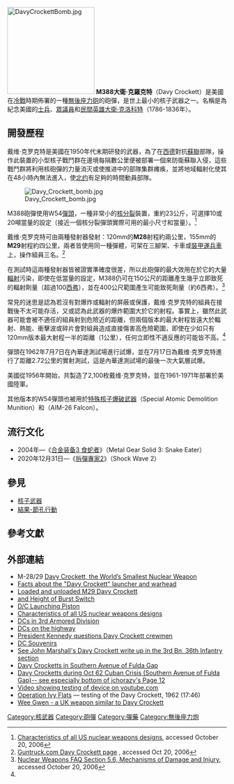 {{noteTA
|T=zh-cn:戴维·克罗克特无后坐力炮;zh-hant:大衛·克拉克無後座力砲;
|1=zh-cn:戴维·克罗克特无后坐力炮;zh-hant:大衛·克拉克無後座力砲;
|2=zh-cn:戴维; zh-hant:大衛;
|3=zh-cn:克罗克特;zh-hant:克拉克;
|4=zh-cn:后坐力;zh-hant:後座力;
}}
[[File:DavyCrockettBomb.jpg|200px]]
'''M388大衛·克羅克特'''（Davy Crockett）是美國在[[冷戰|冷戰]]時期佈署的一種[[無後座力砲|無後座力砲]]的砲彈，是世上最小的核子武器之一。名稱是為紀念美國的[[士兵|士兵]]、[[眾議員|眾議員]]和[[民間英雄|民間英雄]][[大衛·克洛科特|大衛·克洛科特]]（1786-1836年）。

==開發歷程==
戴维·克罗克特是美國在1950年代末期研發的武器，為了在[[西德|西德]]對抗[[蘇聯|蘇聯]]部隊，操作此裝置的小型核子戰鬥群在邊境每隔數公里便被部署一個來防衛蘇聯入侵，這些戰鬥群將利用核砲彈的力量消灭或使推进中的部隊集群瘫痪，並將地域輻射化使其在48小時內無法進入，使[[北约|北约]]有足夠的時間動員部隊。

[[File:Davy_Crockett_bomb.jpg|right]]

M388砲彈使用W54[[彈頭|彈頭]]，一種非常小的[[核分裂|核分裂]]裝置，重約23公斤，可選擇10或20噸當量的設定（接近一個核分裂彈頭實際可用的最小尺寸和當量）。<ref>[http://nuclearweaponarchive.org/Usa/Weapons/Allbombs.html Characteristics of all US nuclear weapons designs], accessed October 20, 2006</ref>

戴维·克罗克特可由兩種發射器發射：120mm的'''M28'''射程約兩公里，155mm的'''M29'''射程約四公里，兩者皆使用同一種彈體，可架在三腳架、卡車或[[裝甲運兵車|裝甲運兵車]]上，操作組員三名。<ref>[http://www.guntruck.com/DavyCrockett.html Guntruck.com Davy Crockett page] {{Wayback|url=http://www.guntruck.com/DavyCrockett.html |date=20061027175600 }}, accessed Oct 20, 2006</ref>

在測試時這兩種發射器皆被證實準確度很差，所以此砲彈的最大效用在於它的大量[[輻射|輻射]]污染，即使在低當量的設定，M388仍可在150公尺的距離產生幾乎立即致死的輻射劑量（超過100[[西弗|西弗]]），並在400公尺範圍產生可能致死劑量（約6西弗）。<ref name="DAMAGE">[http://www.nuclearweaponarchive.org/Nwfaq/Nfaq5.html#nfaq5.6 Nuclear Weapons FAQ Section 5.6, Mechanisms of Damage and Injury], accessed October 20, 2006</ref>

常見的迷思是認為若沒有對爆炸或輻射的屏蔽或保護，戴维·克罗克特的組員在接戰後不太可能存活，又或認為此武器的爆炸範圍大於它的射程。事實上，雖然此武器可能會被不適任的組員射到危險近的距離，但兩個版本的最大射程皆遠大於輻射、熱能、衝擊波或碎片會對組員造成直接傷害高危險範圍，即使在少如只有120mm版本最大射程一半的距離（1公里），任何立即性不適反應的可能皆不高。<ref name="DAMAGE"/>

彈頭在1962年7月7日在內華達測試場進行試爆，並在7月17日為戴维·克罗克特進行了距離2.72公里的實射測試，這是內華達測試場的最後一次大氣層試爆。

美國從1956年開始，共製造了2,100枚戴维·克罗克特，並在1961-1971年部署於美國陸軍。

其他版本的W54彈頭也被用於[[特殊核子爆破武器|特殊核子爆破武器]]（Special Atomic Demolition Munition）和{{link-en|AIM-26 隼式飛彈|AIM-26 Falcon}}（AIM-26 Falcon）。

==流行文化==
*2004年—《[[合金装备3_食蛇者|合金装备3 食蛇者]]》（Metal Gear Solid 3: Snake Eater）
*2020年12月31日—《[[拆彈專家2|拆彈專家2]]》（Shock Wave 2）

==參見==
*[[核子武器|核子武器]]
*[[結果-節孔行動|結果-節孔行動]]

==參考文獻==
<references/>

==外部連結==
{{Commons category|M388 Davy Crockett}}
*M-28/29 [https://web.archive.org/web/20170430102359/http://www.visiontimes.com/2016/05/05/m-29-davy-crockett-the-worlds-smallest-nuclear-weapon.html Davy Crockett, the World’s Smallest Nuclear Weapon]
*[https://web.archive.org/web/20080709011829/http://www.brookings.edu/projects/archive/nucweapons/davyc.aspx Facts about the "Davy Crockett" launcher and warhead]
*[https://web.archive.org/web/20110719064534/http://www.1-33rdar.org/Detailed_M29.jpg Loaded and unloaded M29 Davy Crockett]
*[https://web.archive.org/web/20110928223509/http://www.1-33rdar.org/M388.jpg and Height of Burst Switch]
*[https://web.archive.org/web/20120607000457/http://www.1-33rdar.org/Page12_Bottom_Right_Corner.jpg  D/C Launching Piston]
*[http://nuclearweaponarchive.org/Usa/Weapons/Allbombs.html Characteristics of all US nuclear weapons designs]
*[http://www.3ad.com/history/cold.war/nuclear.pages/weapons.pages/davy.crockett.htm DCs in 3rd Armored Division] {{Webarchive|url=https://archive.is/20130116085405/http://www.3ad.com/history/cold.war/nuclear.pages/weapons.pages/davy.crockett.htm |date=2013-01-16 }}
*[http://www.3ad.com/history/cold.war/nuclear.pages/nuke.vets.pages/highway.nukes.htm DCs on the highway] {{Webarchive|url=https://archive.is/20130116005223/http://www.3ad.com/history/cold.war/nuclear.pages/nuke.vets.pages/highway.nukes.htm |date=2013-01-16 }}
*[http://www.3ad.com/history/cold.war/nuclear.pages/nuke.vets.pages/kennedy.crockett.htm President Kennedy questions Davy Crockett crewmen] {{Webarchive|url=https://archive.is/20130116014434/http://www.3ad.com/history/cold.war/nuclear.pages/nuke.vets.pages/kennedy.crockett.htm |date=2013-01-16 }}
*[http://www.3ad.com/history/cold.war/nuclear.pages/nuke.vets.pages/crockett.1.htm DC Souvenirs]
*[http://www.usarmygermany.com/Units/3rd%20Armd%20Div/USAREUR_3rd%20Armd%20Div.htm See John Marshall's Davy Crockett write up in the 3rd Bn, 36th Infantry section] {{Wayback|url=http://www.usarmygermany.com/Units/3rd%20Armd%20Div/USAREUR_3rd%20Armd%20Div.htm |date=20210225185630 }}
*[https://web.archive.org/web/20110719064514/http://www.1-33rdar.org/fulagap.htm Davy Crocketts in Southern Avenue of Fulda Gap]
*[https://web.archive.org/web/20161009113509/http://www.1-33rdar.org/jchorazy.htm  Davy Crocketts during Oct 62 Cuban Crisis (Southern Avenue of Fulda Gap)-- see especially bottom of jchorazy's Page 12]
*[https://www.youtube.com/watch?v=khyZI3RK2lE Video showing testing of device on youtube.com] {{Wayback|url=https://www.youtube.com/watch?v=khyZI3RK2lE |date=20210301122926 }}
*[https://www.youtube.com/watch?v=nv_q8q6Z9_I Operation Ivy Flats] {{Wayback|url=https://www.youtube.com/watch?v=nv_q8q6Z9_I |date=20210205175507 }} — testing of the Davy Crockett, 1962 (17:46)
*[http://www.nuclear-weapons.info/vw.htm#Wee%20Gwen Wee Gwen - a UK weapon similar to Davy Crockett] {{Wayback|url=http://www.nuclear-weapons.info/vw.htm#Wee%20Gwen |date=20180927142646 }}

{{DEFAULTSORT:D}}
[[Category:核武器|Category:核武器]]
[[Category:砲彈|Category:砲彈]]
[[Category:彈藥|Category:彈藥]]
[[Category:無後座力炮|Category:無後座力炮]]